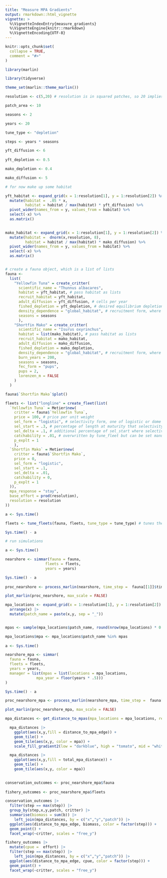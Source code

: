 ```yaml
---
title: "Measure MPA Gradients"
output: rmarkdown::html_vignette
vignette: >
  %\VignetteIndexEntry{measure_gradients}
  %\VignetteEngine{knitr::rmarkdown}
  %\VignetteEncoding{UTF-8}
---
```


```r
knitr::opts_chunk$set(
  collapse = TRUE,
  comment = "#>"
)
```

```r

library(marlin)

library(tidyverse)

theme_set(marlin::theme_marlin())

resolution <- c(5,20) # resolution is in squared patches, so 20 implies a 20X20 system, i.e. 400 patches 

patch_area <- 10

seasons <- 2

years <- 20

tune_type <- "depletion"

steps <- years * seasons

yft_diffusion <- 6
  
yft_depletion <- 0.5

mako_depletion <- 0.4

mako_diffusion <- 5

# for now make up some habitat

yft_habitat <- expand_grid(x = 1:resolution[1], y = 1:resolution[2]) %>%
  mutate(habitat =  .05 * x,
         habitat = habitat / max(habitat) * yft_diffusion) %>% 
  pivot_wider(names_from = y, values_from = habitat) %>% 
  select(-x) %>% 
  as.matrix()
 

mako_habitat <- expand_grid(x = 1:resolution[1], y = 1:resolution[2]) %>%
  mutate(habitat =  dnorm(x,resolution, 8),
         habitat = habitat / max(habitat) * mako_diffusion) %>% 
  pivot_wider(names_from = y, values_from = habitat) %>% 
  select(-x) %>% 
  as.matrix()


# create a fauna object, which is a list of lists
fauna <- 
  list(
    "Yellowfin Tuna" = create_critter(
      scientific_name = "Thunnus albacares",
      habitat = yft_habitat, # pass habitat as lists
      recruit_habitat = yft_habitat,
      adult_diffusion = yft_diffusion, # cells per year
      fished_depletion = yft_depletion, # desired equilibrium depletion with fishing (1 = unfished, 0 = extinct),
      density_dependence = "global_habitat", # recruitment form, where 1 implies local recruitment
      seasons = seasons
      ),
    "Shortfin Mako" = create_critter(
      scientific_name = "Isurus oxyrinchus",
      habitat = list(mako_habitat), # pass habitat as lists
      recruit_habitat = mako_habitat,
      adult_diffusion = mako_diffusion,
      fished_depletion = mako_depletion,
      density_dependence = "global_habitat", # recruitment form, where 1 implies local recruitment
      burn_years = 200,
      seasons = seasons,
      fec_form = "pups",
      pups = 2,
      lorenzen_m = FALSE
    )
  )

fauna$`Shortfin Mako`$plot()

fleets <- list("longline" = create_fleet(list(
  `Yellowfin Tuna` = Metier$new(
    critter = fauna$`Yellowfin Tuna`,
    price = 100, # price per unit weight
    sel_form = "logistic", # selectivity form, one of logistic or dome
    sel_start = .3, # percentage of length at maturity that selectivity starts
    sel_delta = .1, # additional percentage of sel_start where selectivity asymptotes
    catchability = .01, # overwritten by tune_fleet but can be set manually here
    p_explt = 1
    ),
  `Shortfin Mako` = Metier$new(
    critter = fauna$`Shortfin Mako`,
    price = 0,
    sel_form = "logistic",
    sel_start = .1,
    sel_delta = .01,
    catchability = 0,
    p_explt = 1
  )),
  mpa_response = "stay",
  base_effort = prod(resolution),
  resolution = resolution
))

a <- Sys.time()

fleets <- tune_fleets(fauna, fleets, tune_type = tune_type) # tunes the catchability by fleet to achieve target depletion

Sys.time() - a

# run simulations

a <- Sys.time()

nearshore <- simmar(fauna = fauna,
                  fleets = fleets,
                  years = years)

Sys.time() - a
  
proc_nearshore <- process_marlin(nearshore, time_step =  fauna[[1]]$time_step)

plot_marlin(proc_nearshore, max_scale = FALSE)

mpa_locations <- expand_grid(x = 1:resolution[1], y = 1:resolution[2]) |> 
  arrange(x) |> 
  mutate(patch_name = paste(x,y, sep = "_"))


mpas <- sample(mpa_locations$patch_name, round(nrow(mpa_locations) * 0.4), replace = FALSE, prob = mpa_locations$x)

mpa_locations$mpa <- mpa_locations$patch_name %in% mpas
  
a <- Sys.time()

nearshore_mpa <- simmar(
  fauna = fauna,
  fleets = fleets,
  years = years,
  manager = list(mpas = list(locations = mpa_locations,
              mpa_year = floor(years * .5)))
)

Sys.time() - a

proc_nearshore_mpa <- process_marlin(nearshore_mpa, time_step =  fauna[[1]]$time_step)

plot_marlin(proc_nearshore_mpa, max_scale = FALSE)

mpa_distances <- get_distance_to_mpas(mpa_locations = mpa_locations, resolution = resolution, patch_area = patch_area)

  mpa_distances |>
    ggplot(aes(x,y,fill = distance_to_mpa_edge)) +
    geom_tile() +
    geom_tile(aes(x,y, color = mpa)) +
    scale_fill_gradient2(low = "darkblue", high = "tomato", mid = "white", midpoint = 0)

  mpa_distances |>
    ggplot(aes(x,y,fill = total_mpa_distance)) +
    geom_tile() +
    geom_tile(aes(x,y, color = mpa))

  
conservation_outcomes <- proc_nearshore_mpa$fauna 
  
fishery_outcomes <- proc_nearshore_mpa$fleets 

conservation_outcomes |> 
  filter(step == max(step)) |> 
  group_by(step,x,y,patch, critter) |> 
  summarise(biomass = sum(b)) |> 
    left_join(mpa_distances, by = c("x","y","patch")) |> 
  ggplot(aes(distance_to_mpa_edge, biomass, color = factor(step))) + 
  geom_point() +
  facet_wrap(~critter, scales = "free_y")

fishery_outcomes |> 
  mutate(cpue =  effort) |> 
  filter(step == max(step)) |> 
    left_join(mpa_distances, by = c("x","y","patch")) |> 
  ggplot(aes(distance_to_mpa_edge, cpue, color = factor(step))) + 
  geom_point() +
  facet_wrap(~critter, scales = "free_y")




```
